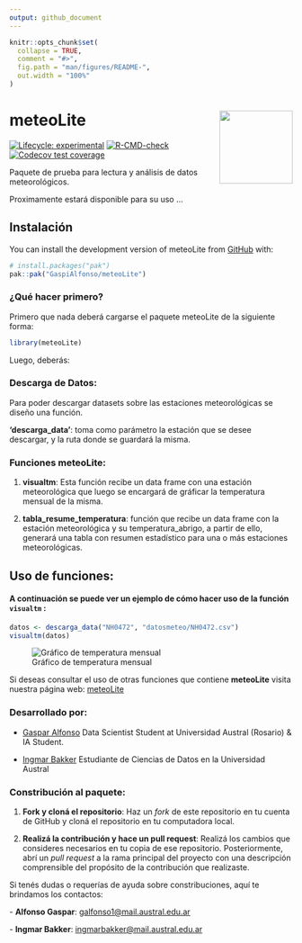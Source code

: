 ```yaml
---
output: github_document
---
```


<!-- README.md is generated from README.Rmd. Please edit that file -->

```r
knitr::opts_chunk$set(
  collapse = TRUE,
  comment = "#>",
  fig.path = "man/figures/README-",
  out.width = "100%"
)
```

# meteoLite <img src="man/figures/meteoLite-original.png" align="right" width="130"/>
<!-- badges: start -->

[![Lifecycle:
experimental](https://img.shields.io/badge/lifecycle-experimental-orange.svg)](https://lifecycle.r-lib.org/articles/stages.html#experimental)
[![R-CMD-check](https://github.com/GaspiAlfonso/meteoLite/actions/workflows/R-CMD-check.yaml/badge.svg)](https://github.com/GaspiAlfonso/meteoLite/actions/workflows/R-CMD-check.yaml)
[![Codecov test coverage](https://codecov.io/gh/GaspiAlfonso/meteoLite/graph/badge.svg)](https://app.codecov.io/gh/GaspiAlfonso/meteoLite)
<!-- badges: end -->

Paquete de prueba para lectura y análisis de datos meteorológicos.

Proximamente estará disponible para su uso ...

## Instalación

You can install the development version of meteoLite from [GitHub](https://github.com/) with:

``` r
# install.packages("pak")
pak::pak("GaspiAlfonso/meteoLite")
```
### ¿Qué hacer primero?
Primero que nada deberá cargarse el paquete meteoLite de la siguiente forma:
```r
library(meteoLite)
```
Luego, deberás: 

### Descarga de Datos:

Para poder descargar datasets sobre las estaciones meteorológicas  se diseño una función.

**'descarga_data'**: toma como parámetro la estación que se desee descargar, y la ruta donde se guardará la misma.

### Funciones meteoLite: 

1. **visualtm**: Esta función recibe un data frame con una estación meteorológica que luego se encargará de gráficar la temperatura mensual de la misma.

2. **tabla_resume_temperatura**: función que recibe un data frame con la estación meteorológica y su temperatura_abrigo, a partir de ello, generará una tabla con resumen estadístico para una o más estaciones meteorológicas.

## Uso de funciones:

#### A continuación se puede ver un ejemplo de cómo hacer uso de la función `visualtm` :

```r
datos <- descarga_data("NH0472", "datosmeteo/NH0472.csv")
visualtm(datos)
```
![Gráfico de temperatura mensual](man/figures/grafico_visualtm.png)

Si deseas consultar el uso de otras funciones que contiene **meteoLite** visita nuestra página web: [meteoLite](https://gaspialfonso.github.io/meteoLite/)

### Desarrollado por:

- [Gaspar Alfonso](https://github.com/GaspiAlfonso)
  Data Scientist Student at Universidad Austral (Rosario) & IA Student. 
  
- [Ingmar Bakker](https://github.com/Ingbakk16)
  Estudiante de Ciencias de Datos en la Universidad Austral

### Constribución al paquete:
1. **Fork y cloná el repositorio**: Haz un *fork* de este repositorio en tu cuenta de GitHub y cloná el repositorio en tu computadora local.

2. **Realizá la contribución y hace un pull request**: Realizá los cambios  que consideres necesarios en tu copia de ese repositorio. 
Posteriormente, abrí un *pull request* a la rama principal del proyecto con una descripción comprensible del propósito de la contribución que realizaste. 

Si tenés dudas o requerías de ayuda sobre constribuciones, aquí te brindamos los contactos:

\- **Alfonso Gaspar**: [galfonso1@mail.austral.edu.ar](mailto:galfonso1@mail.austral.edu.ar)

\- **Ingmar Bakker**: [ingmarbakker@mail.austral.edu.ar](mailto:ingmarbakker@mail.austral.edu.ar)


